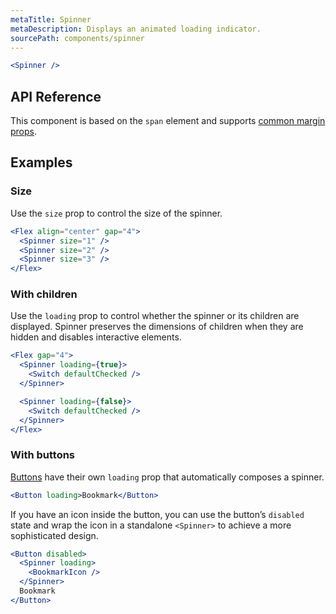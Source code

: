 ```yaml
---
metaTitle: Spinner
metaDescription: Displays an animated loading indicator.
sourcePath: components/spinner
---
```


```jsx live="true"
<Spinner />
```

## API Reference

This component is based on the `span` element and supports [common margin props](/themes/docs/overview/layout#margin-props).

<ThemesPropsTable defs="spinnerPropDefs" />

## Examples

### Size

Use the `size` prop to control the size of the spinner.

```jsx live="true"
<Flex align="center" gap="4">
  <Spinner size="1" />
  <Spinner size="2" />
  <Spinner size="3" />
</Flex>
```

### With children

Use the `loading` prop to control whether the spinner or its children are displayed. Spinner preserves the dimensions of children when they are hidden and disables interactive elements.

```jsx live="true"
<Flex gap="4">
  <Spinner loading={true}>
    <Switch defaultChecked />
  </Spinner>

  <Spinner loading={false}>
    <Switch defaultChecked />
  </Spinner>
</Flex>
```

### With buttons

[Buttons](/themes/docs/components/button) have their own `loading` prop that automatically composes a spinner.

```jsx live=true scroll=true
<Button loading>Bookmark</Button>
```

If you have an icon inside the button, you can use the button’s `disabled` state and wrap the icon in a standalone `<Spinner>` to achieve a more sophisticated design.

```jsx live=true scroll=true
<Button disabled>
  <Spinner loading>
    <BookmarkIcon />
  </Spinner>
  Bookmark
</Button>
```
